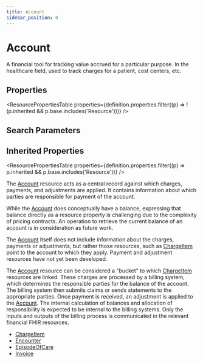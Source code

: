 ```yaml
---
title: Account
sidebar_position: 0
---
```



# Account

A financial tool for tracking value accrued for a particular purpose. In the healthcare field, used to track charges for a patient, cost centers, etc.

<Tabs queryString="section">
<TabItem value="schema" label="Schema" default>

## Properties

<ResourcePropertiesTable
  properties={definition.properties.filter((p) => !(p.inherited && p.base.includes('Resource')))}
/>

## Search Parameters

<SearchParamsTable searchParams={definition.searchParameters} />

## Inherited Properties

<ResourcePropertiesTable properties={definition.properties.filter((p) => p.inherited && p.base.includes('Resource'))} />

</TabItem>
  <TabItem value="usage" label="Usage">
    <div> <a name="scope"></a>  <p> The <a href="/docs/api/fhir/resources/account">Account</a> resource acts as a central record against which charges, payments, and adjustments are applied.  It contains information about which parties are responsible for payment of the account. </p> <p> While the <a href="/docs/api/fhir/resources/account">Account</a> does conceptually have a balance, expressing that balance directly as a resource property is challenging due to the complexity of pricing contracts.  An operation to retrieve the current balance of an account is in consideration as future work. </p> </div>
    </TabItem>
  <TabItem value="relationships" label="Relationships">
    <div>  <p> The <a href="/docs/api/fhir/resources/account">Account</a> itself does not include information about the charges, payments or adjustments, but rather those resources, such as <a href="/docs/api/fhir/resources/chargeitem">ChargeItem</a> point to the account to which they apply.  Payment and adjustment resources have not yet been developed. </p> </div>
    </TabItem>
  <TabItem value="backgroundAndContext" label="Background and Context">
    <div>  <p> The <a href="/docs/api/fhir/resources/account">Account</a> resource can be considered a "bucket" to which <a href="/docs/api/fhir/resources/chargeitem">ChargeItem</a> resources are linked.  These charges are processed by a billing system, which determines the responsible parties for the balance of the account.  The billing system then submits claims or sends statements to the appropriate parties.  Once payment is received, an adjustment is applied to the <a href="/docs/api/fhir/resources/account">Account</a>.  The internal calculation of balances and allocation of responsibility is expected to be internal to the billing systems.  Only the inputs and outputs of the billing process is communicated in the relevant financial FHIR resources. </p> </div>
    </TabItem>
  <TabItem value="referencedBy" label="Referenced By">
    <ul><li><a href="/docs/api/fhir/resources/chargeitem">ChargeItem</a></li>
<li><a href="/docs/api/fhir/resources/encounter">Encounter</a></li>
<li><a href="/docs/api/fhir/resources/episodeofcare">EpisodeOfCare</a></li>
<li><a href="/docs/api/fhir/resources/invoice">Invoice</a></li></ul>
    </TabItem>

</Tabs>
